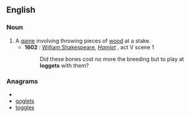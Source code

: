 ==English==

===Noun===
{{infl|en|noun}}

# A [[game]] involving throwing pieces of [[wood]] at a stake.
#*'''1602''' : [[w:William Shakespeare|William Shakespeare]], ''[[s:Hamlet|Hamlet]]'' , act V scene 1
#*:Did these bones cost no more the breeding but to play at '''loggets''' with them?

===Anagrams===
* {{alphagram|egglost}}
* [[goglets#English|goglets]]
* [[toggles#English|toggles]]